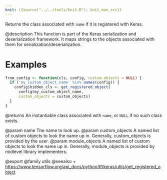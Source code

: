 ```yaml
---
knit: ({source("../../tools/knit.R"); knit_man_src})
---
```

Returns the class associated with `name` if it is registered with Keras.

@description
This function is part of the Keras serialization and deserialization
framework. It maps strings to the objects associated with them for
serialization/deserialization.

# Examples
```r
from_config <- function(cls, config, custom_objects = NULL) {
  if ('my_custom_object_name' %in% names(config)) {
    config$hidden_cls <- get_registered_object(
      config$my_custom_object_name,
      custom_objects = custom_objects)
  }
}
```

@returns
An instantiable class associated with `name`, or `NULL` if no such class
exists.

@param name The name to look up.
@param custom_objects A named list of custom objects to look the name up in.
    Generally, custom_objects is provided by the user.
@param module_objects A named list of custom objects to look the name up in.
    Generally, module_objects is provided by midlevel library
    implementers.

@export
@family utils
@seealso
+ <https://www.tensorflow.org/api_docs/python/tf/keras/utils/get_registered_object>
